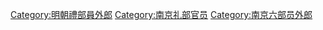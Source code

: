 [[Category:明朝禮部員外郎|Category:明朝禮部員外郎]]
[[Category:南京礼部官员|Category:南京礼部官员]]
[[Category:南京六部员外郎|Category:南京六部员外郎]]